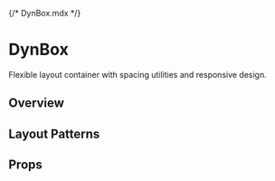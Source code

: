 {/* DynBox.mdx */}

<Meta of={Stories} />

# DynBox

Flexible layout container with spacing utilities and responsive design.

## Overview
<Canvas of={Stories.Overview} />

## Layout Patterns
<Canvas of={Stories.GridLayout} />
<Canvas of={Stories.FlexLayout} />

## Props
<Controls of={Stories.Overview} />
